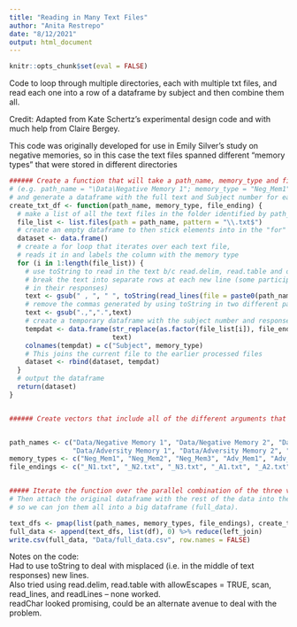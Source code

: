 ---
title: "Reading in Many Text Files"
author: "Anita Restrepo"
date: "8/12/2021"
output: html_document
---
```{r include = FALSE}
knitr::opts_chunk$set(eval = FALSE)
```

Code to loop through multiple directories, each with multiple txt files, and read each one into a row of a dataframe by subject and then combine them all.  
  
Credit: Adapted from Kate Schertz's experimental design code and with much help from Claire Bergey.  

This code was originally developed for use in Emily Silver's study on negative memories, so in this case the text files spanned different "memory types" that were stored in different directories  
  
```{r}
###### Create a function that will take a path_name, memory_type and file_ending for each type of memory 
# (e.g. path_name = "\Data\Negative Memory 1"; memory_type = "Neg_Mem1"; file_ending = "_N1.txt") 
# and generate a dataframe with the full text and Subject number for each participant.  
create_txt_df <- function(path_name, memory_type, file_ending) {
  # make a list of all the text files in the folder identified by path_name
  file_list <- list.files(path = path_name, pattern = "\\.txt$")
  # create an empty dataframe to then stick elements into in the "for" loop
  dataset <- data.frame()
  # create a for loop that iterates over each text file, 
  # reads it in and labels the column with the memory type
  for (i in 1:length(file_list)) {
    # use toString to read in the text b/c read.delim, read.table and others will
    # break the text into separate rows at each new line (some participants included new lines
    # in their responses)
    text <- gsub(" , ", " ", toString(read_lines(file = paste0(path_name, "/", file_list[i]))))
    # remove the commas generated by using toString in two different patterns
    text <- gsub(".,",".",text)
    # create a temporary dataframe with the subject number and response text
    tempdat <- data.frame(str_replace(as.factor(file_list[i]), file_ending, ""),
                          text)
    colnames(tempdat) = c("Subject", memory_type)
    # This joins the current file to the earlier processed files
    dataset <- rbind(dataset, tempdat)
  }
  # output the dataframe
  return(dataset)
}


###### Create vectors that include all of the different arguments that will go into the function for all the different memory types:


path_names <- c("Data/Negative Memory 1", "Data/Negative Memory 2", "Data/Negative Memory 3",
                "Data/Adversity Memory 1", "Data/Adversity Memory 2", "Data/Adversity Memory 3")
memory_types <- c("Neg_Mem1", "Neg_Mem2", "Neg_Mem3", "Adv_Mem1", "Adv_Mem2", "Adv_Mem3")
file_endings <- c("_N1.txt", "_N2.txt", "_N3.txt", "_A1.txt", "_A2.txt", "_A3.txt")


##### Iterate the function over the parallel combination of the three vectors to create text_dfs (a list of dataframes).
# Then attach the original dataframe with the rest of the data into the list of dataframes (i.e. text_dfs) 
# so we can jon them all into a big dataframe (full_data).

text_dfs <- pmap(list(path_names, memory_types, file_endings), create_txt_df)
full_data <- append(text_dfs, list(df), 0) %>% reduce(left_join)
write.csv(full_data, "Data/full_data.csv", row.names = FALSE)

```
  
Notes on the code:  
Had to use toString to deal with misplaced (i.e. in the middle of text responses) new lines.  
Also tried using read.delim, read.table with allowEscapes = TRUE, scan, read_lines, and readLines -- none worked.  
readChar looked promising, could be an alternate avenue to deal with the problem.  
